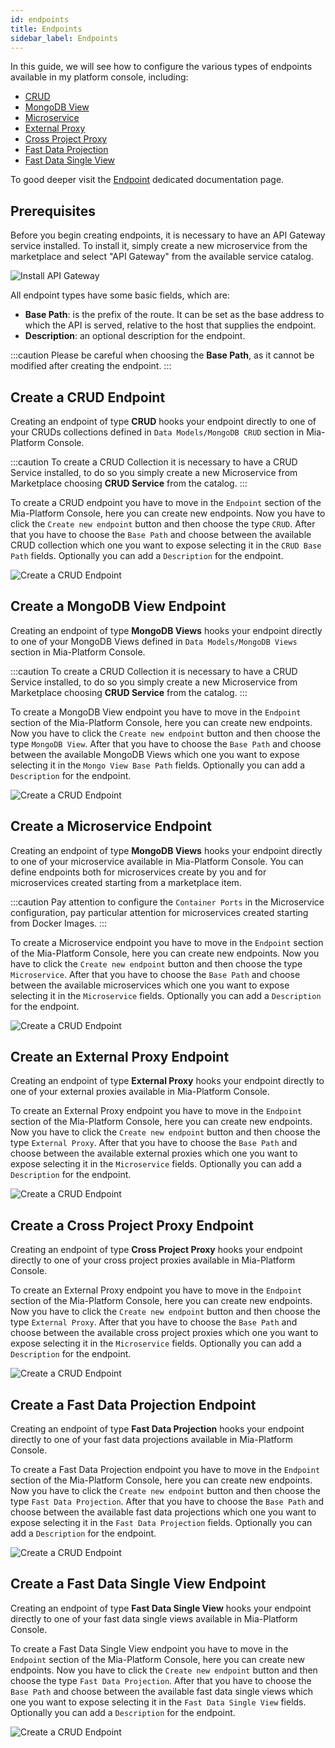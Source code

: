 ```yaml
---
id: endpoints
title: Endpoints
sidebar_label: Endpoints
---
```


In this guide, we will see how to configure the various types of endpoints available in my platform console, including:
- [CRUD](/getting-started/handbooks/console/endpoints.mdx#create-a-crud-endpoint)
- [MongoDB View](/getting-started/handbooks/console/endpoints.mdx#create-a-mongodb-view-endpoint)
- [Microservice](/getting-started/handbooks/console/endpoints.mdx#create-a-microservice-endpoint)
- [External Proxy](/getting-started/handbooks/console/endpoints.mdx#create-an-external-proxy-endpoint)
- [Cross Project Proxy](/getting-started/handbooks/console/endpoints.mdx#create-a-cross-project-proxy-endpoint)
- [Fast Data Projection](/getting-started/handbooks/console/endpoints.mdx#create-a-fast-data-projection-endpoint)
- [Fast Data Single View](/getting-started/handbooks/console/endpoints.mdx#create-a-fast-data-single-view-endpoint)

To good deeper visit the [Endpoint](development_suite/api-console/api-design/endpoints.md) dedicated documentation page.

## Prerequisites

Before you begin creating endpoints, it is necessary to have an API Gateway service installed. 
To install it, simply create a new microservice from the marketplace and select "API Gateway" from the available service catalog.

![Install API Gateway](img/install-api-gateway.png)

All endpoint types have some basic fields, which are:
- **Base Path**: is the prefix of the route. 
    It can be set as the base address to which the API is served, relative to the host that supplies the endpoint.
- **Description**: an optional description for the endpoint.

:::caution
Please be careful when choosing the **Base Path**, as it cannot be modified after creating the endpoint.
:::

## Create a CRUD Endpoint

Creating an endpoint of type **CRUD** hooks your endpoint directly to one of your CRUDs collections defined in `Data Models/MongoDB CRUD` section in Mia-Platform Console.

:::caution 
To create a CRUD Collection it is necessary to have a CRUD Service installed, to do so you simply create a new Microservice from Marketplace choosing **CRUD Service** from the catalog.
:::

To create a CRUD endpoint you have to move in the `Endpoint` section of the Mia-Platform Console, here you can create new endpoints.
Now you have to click the `Create new endpoint` button and then choose the type `CRUD`.
After that you have to choose the `Base Path` and choose between the available CRUD collection which one you want to expose selecting it in the `CRUD Base Path` fields. 
Optionally you can add a `Description` for the endpoint. 

![Create a CRUD Endpoint](img/crud-endpoint.png)

## Create a MongoDB View Endpoint

Creating an endpoint of type **MongoDB Views** hooks your endpoint directly to one of your MongoDB Views defined in `Data Models/MongoDB Views` section in Mia-Platform Console.

:::caution 
To create a CRUD Collection it is necessary to have a CRUD Service installed, to do so you simply create a new Microservice from Marketplace choosing **CRUD Service** from the catalog.
:::

To create a MongoDB View endpoint you have to move in the `Endpoint` section of the Mia-Platform Console, here you can create new endpoints.
Now you have to click the `Create new endpoint` button and then choose the type `MongoDB View`.
After that you have to choose the `Base Path` and choose between the available MongoDB Views which one you want to expose selecting it in the `Mongo View Base Path` fields. 
Optionally you can add a `Description` for the endpoint. 

![Create a CRUD Endpoint](img/mongo-view-endpoint.png)

## Create a Microservice Endpoint

Creating an endpoint of type **MongoDB Views** hooks your endpoint directly to one of your microservice available in Mia-Platform Console. You can define endpoints both for microservices create by you and for microservices created starting from a marketplace item.

:::caution 
Pay attention to configure the `Container Ports` in the Microservice configuration, pay particular attention for microservices created starting from Docker Images.
:::

To create a Microservice endpoint you have to move in the `Endpoint` section of the Mia-Platform Console, here you can create new endpoints.
Now you have to click the `Create new endpoint` button and then choose the type `Microservice`.
After that you have to choose the `Base Path` and choose between the available microservices which one you want to expose selecting it in the `Microservice` fields. 
Optionally you can add a `Description` for the endpoint. 

![Create a CRUD Endpoint](img/microservice-endpoint.png)

## Create an External Proxy Endpoint

Creating an endpoint of type **External Proxy** hooks your endpoint directly to one of your external proxies available in Mia-Platform Console. 

To create an External Proxy endpoint you have to move in the `Endpoint` section of the Mia-Platform Console, here you can create new endpoints.
Now you have to click the `Create new endpoint` button and then choose the type `External Proxy`.
After that you have to choose the `Base Path` and choose between the available external proxies which one you want to expose selecting it in the `Microservice` fields. 
Optionally you can add a `Description` for the endpoint. 

![Create a CRUD Endpoint](img/external-proxy-endpoint.png)

## Create a Cross Project Proxy Endpoint

Creating an endpoint of type **Cross Project Proxy** hooks your endpoint directly to one of your cross project proxies available in Mia-Platform Console. 

To create an External Proxy endpoint you have to move in the `Endpoint` section of the Mia-Platform Console, here you can create new endpoints.
Now you have to click the `Create new endpoint` button and then choose the type `External Proxy`.
After that you have to choose the `Base Path` and choose between the available cross project proxies which one you want to expose selecting it in the `Microservice` fields. 
Optionally you can add a `Description` for the endpoint. 

![Create a CRUD Endpoint](img/cross-project-proxy-endpoint.png)

## Create a Fast Data Projection Endpoint

Creating an endpoint of type **Fast Data Projection** hooks your endpoint directly to one of your fast data projections available in Mia-Platform Console. 

To create a Fast Data Projection endpoint you have to move in the `Endpoint` section of the Mia-Platform Console, here you can create new endpoints.
Now you have to click the `Create new endpoint` button and then choose the type `Fast Data Projection`.
After that you have to choose the `Base Path` and choose between the available fast data projections which one you want to expose selecting it in the `Fast Data Projection` fields. 
Optionally you can add a `Description` for the endpoint. 

![Create a CRUD Endpoint](img/fast-data-projection-endpoint.png)

## Create a Fast Data Single View Endpoint

Creating an endpoint of type **Fast Data Single View** hooks your endpoint directly to one of your fast data single views available in Mia-Platform Console. 

To create a Fast Data Single View endpoint you have to move in the `Endpoint` section of the Mia-Platform Console, here you can create new endpoints.
Now you have to click the `Create new endpoint` button and then choose the type `Fast Data Projection`.
After that you have to choose the `Base Path` and choose between the available fast data single views which one you want to expose selecting it in the `Fast Data Single View` fields. 
Optionally you can add a `Description` for the endpoint. 

![Create a CRUD Endpoint](img/fast-data-single-view-endpoint.png)